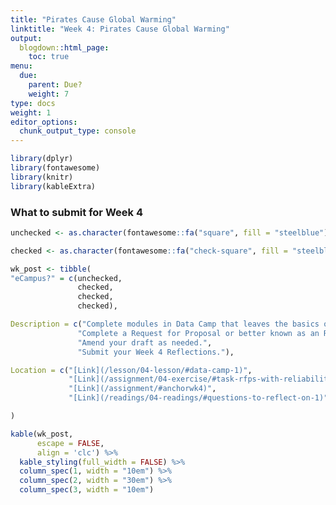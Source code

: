 ```yaml
---
title: "Pirates Cause Global Warming"
linktitle: "Week 4: Pirates Cause Global Warming"
output:
  blogdown::html_page:
    toc: true
menu:
  due:
    parent: Due?
    weight: 7
type: docs
weight: 1
editor_options: 
  chunk_output_type: console
---
```


```r
library(dplyr)
library(fontawesome)
library(knitr)
library(kableExtra)
```

### What to submit for Week 4

```r
unchecked <- as.character(fontawesome::fa("square", fill = "steelblue"))

checked <- as.character(fontawesome::fa("check-square", fill = "steelblue"))

wk_post <- tibble(
"eCampus?" = c(unchecked, 
               checked, 
               checked,
               checked),

Description = c("Complete modules in Data Camp that leaves the basics of R and introduces inferences.",
               "Complete a Request for Proposal or better known as an RFP.",
               "Amend your draft as needed.",
               "Submit your Week 4 Reflections."),

Location = c("[Link](/lesson/04-lesson/#data-camp-1)", 
             "[Link](/assignment/04-exercise/#task-rfps-with-reliability-and-validity)",
             "[Link](/assignment/#anchorwk4)",
             "[Link](/readings/04-readings/#questions-to-reflect-on-1)")

)
```

```r
kable(wk_post, 
      escape = FALSE,
      align = 'clc') %>%
  kable_styling(full_width = FALSE) %>%
  column_spec(1, width = "10em") %>%
  column_spec(2, width = "30em") %>%
  column_spec(3, width = "10em")
```

